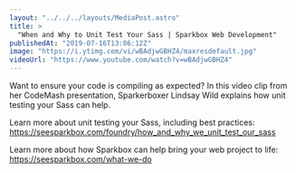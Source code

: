 ```yaml
---
layout: "../../../layouts/MediaPost.astro"
title: >
  "When and Why to Unit Test Your Sass | Sparkbox Web Development"
publishedAt: "2019-07-16T13:06:12Z"
image: "https://i.ytimg.com/vi/wBAdjwGBHZ4/maxresdefault.jpg"
videoUrl: "https://www.youtube.com/watch?v=wBAdjwGBHZ4"
---
```


Want to ensure your code is compiling as expected? In this video clip from her CodeMash presentation, Sparkerboxer Lindsay Wild explains how unit testing your Sass can help.

Learn more about unit testing your Sass, including best practices: https://seesparkbox.com/foundry/how_and_why_we_unit_test_our_sass

Learn more about how Sparkbox can help bring your web project to life: https://seesparkbox.com/what-we-do
